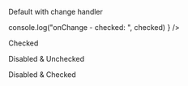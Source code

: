 

<Meta title="Inputs/IconCheckbox" component={IconCheckbox} />

Default with change handler

<Canvas>
	<Story name="Default">
		<div>
			<IconCheckbox
				svgCheckedIcon={YellowStarIcon}
				svgUncheckedIcon={GrayStarIcon}
				onChange={(checked) =>
					console.log("onChange - checked: ", checked)
				}
			/>
		</div>
	</Story>
</Canvas>

Checked

<Canvas>
	<Story name="Checked">
		<div>
			<IconCheckbox
				svgCheckedIcon={YellowStarIcon}
				svgUncheckedIcon={GrayStarIcon}
				checked={true}
			/>
		</div>
	</Story>
</Canvas>

Disabled & Unchecked

<Canvas>
	<Story name="Disabled &amp; Unchecked">
		<div>
			<IconCheckbox
				svgCheckedIcon={YellowStarIcon}
				svgUncheckedIcon={GrayStarIcon}
				disabled={true}
				checked={false}
			/>
		</div>
	</Story>
</Canvas>

Disabled & Checked

<Canvas>
	<Story name="Disabled &amp; Checked">
        <div>
            <IconCheckbox
				svgCheckedIcon={YellowStarIcon}
				svgUncheckedIcon={GrayStarIcon}
				disabled={true}
				checked={true}
			/>
        </div>
	</Story>
</Canvas>
